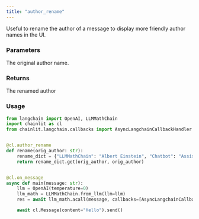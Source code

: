 ```yaml
---
title: "author_rename"
---
```


Useful to rename the author of a message to display more friendly author names in the UI.

### Parameters

<ParamField path="orig_author" type="str" required>
  The original author name.
</ParamField>

### Returns

<ResponseField name="author" type="str" required>
  The renamed author
</ResponseField>

### Usage

```python Code Example
from langchain import OpenAI, LLMMathChain
import chainlit as cl
from chainlit.langchain.callbacks import AsyncLangchainCallbackHandler


@cl.author_rename
def rename(orig_author: str):
    rename_dict = {"LLMMathChain": "Albert Einstein", "Chatbot": "Assistant"}
    return rename_dict.get(orig_author, orig_author)


@cl.on_message
async def main(message: str):
    llm = OpenAI(temperature=0)
    llm_math = LLMMathChain.from_llm(llm=llm)
    res = await llm_math.acall(message, callbacks=[AsyncLangchainCallbackHandler()])

    await cl.Message(content="Hello").send()
```
